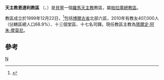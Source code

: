 {{NoteTA
| G1= 地名
}}

{{Infobox Roman Catholic diocese
|Roman Catholic Diocese of = 天主教恩達利教區
|Latin name of diocese = Dioecesis Ndaliensis
|image =Benin - Diocesi di N'Dali.png
|caption =教區範圍
|location = [[貝寧|貝寧]]
|territory =[[博爾古省|博爾古省]]北部六區
|population =407,000
|rite = 拉丁禮
|patron =
|province =帕拉庫
|established = 1999年
|cathedral = 聖馬爾谷主教座堂
|co-cathedral =
|leadership = 主教
|website =
|教宗 =
|metropolitan =瑪爾定‧阿朱‧摩莫尼
|ordinary = 
|coadjutor bishop =
|auxiliary =
}}

'''天主教恩達利教區''' （{{lang-la|Dioecesis Ndaliensis}}、{{lang-fr|Diocèse de N'Dali}}）是[[貝寧|貝寧]]一個[[羅馬天主教|羅馬天主教]]教區，屬[[天主教帕拉庫總教區|帕拉庫總教區]]。

教區成立於1999年12月22日，<ref>{{Cite web |url=http://www.vatican.va/holy_father/john_paul_ii/apost_constitutions/documents/hf_jp-ii_apc_19991222_ubi-catholica_lt.html |title=成立教區的宗座憲令 |access-date=2013-07-16 |archive-date=2014-05-17 |archive-url=https://web.archive.org/web/20140517002538/http://www.vatican.va/holy_father/john_paul_ii/apost_constitutions/documents/hf_jp-ii_apc_19991222_ubi-catholica_lt.html |dead-url=no }}</ref>包括[[博爾古省|博爾古省]]北部六區，2010年有教友407,000人（佔轄區總人口68.9%）、十三個堂區、十七名司鐸。現任教區主教為[[瑪爾定‧阿朱‧摩莫尼|瑪爾定‧阿朱‧摩莫尼]]。

==參考==
{{reflist}}
{{貝寧天主教教區}}

[[Category:貝寧天主教教區|N]]